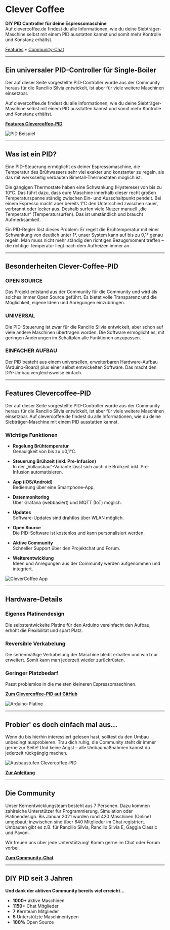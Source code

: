 # Clever Coffee

**DIY PID Controller für deine Espressomaschine**  
Auf clevercoffee.de findest du alle Informationen, wie du deine Siebträger-Maschine selbst mit einem PID ausstatten kannst und somit mehr Kontrolle und Konstanz erhältst.

[Features](#features) • [Community-Chat](https://chat.rancilio-pid.de/)

---

## Ein universaler PID-Controller für Single-Boiler

Der auf dieser Seite vorgestellte PID-Controller wurde aus der Community heraus für die Rancilio Silvia entwickelt, ist aber für viele weitere Maschinen einsetzbar.

Auf clevercoffee.de findest du alle Informationen, wie du deine Siebträger-Maschine selbst mit einem PID ausstatten kannst und somit mehr Kontrolle und Konstanz erhältst.

[**Features Clevercoffee-PID**](#features)

![PID Beispiel](/wp-content/uploads/2021/01/PID-allgemein-1024x683.jpg "PID in einer Espressomaschine")

---

## Was ist ein PID?

Eine PID-Steuerung ermöglicht es deiner Espressomaschine, die Temperatur des Brühwassers sehr viel exakter und konstanter zu regeln, als das mit werksseitig verbauten Bimetall-Thermostaten möglich ist.

Die gängigen Thermostate haben eine Schwankung (Hysterese) von bis zu 10°C. Das führt dazu, dass eure Maschine innerhalb dieser recht großen Temperaturspanne ständig zwischen Ein- und Ausschaltpunkt pendelt. Bei einem Espresso macht aber bereits 1°C den Unterschied zwischen sauer, verbrannt oder lecker aus. Deshalb surfen viele Nutzer manuell „die Temperatur“ (Temperatursurfen). Das ist umständlich und braucht Aufmerksamkeit.

Ein PID-Regler löst dieses Problem: Er regelt die Brühtemperatur mit einer Schwankung von deutlich unter 1°, unser System kann auf bis zu 0,1° genau regeln. Man muss nicht mehr ständig den richtigen Bezugsmoment treffen – die richtige Temperatur liegt nach dem Aufheizen immer an.

---

## Besonderheiten Clever-Coffee-PID

### OPEN SOURCE

Das Projekt entstand aus der Community für die Community und wird als solches immer Open Source geführt. Es bietet volle Transparenz und die Möglichkeit, eigene Ideen und Anregungen einzubringen.

### UNIVERSAL

Die PID-Steuerung ist zwar für die Rancilio Silvia entwickelt, aber schon auf viele andere Maschinen übertragen worden. Die Software ermöglicht es, mit geringen Änderungen im Schaltplan alle Funktionen anzupassen.

### EINFACHER AUFBAU

Der PID besteht aus einem universellen, erweiterbaren Hardware-Aufbau (Arduino-Board) plus einer selbst entwickelten Software. Das macht den DIY-Umbau vergleichsweise einfach.

---

## Features Clevercoffee-PID

Der auf dieser Seite vorgestellte PID-Controller wurde aus der Community heraus für die Rancilio Silvia entwickelt, ist aber für viele weitere Maschinen einsetzbar. Auf clevercoffee.de findest du alle Informationen, wie du deine Siebträger-Maschine mit einem PID ausstatten kannst.

### Wichtige Funktionen

- **Regelung Brühtemperatur**  
  Genauigkeit von bis zu ±0,1°C.

- **Steuerung Brühzeit (inkl. Pre-Infusion)**  
  In der „Vollausbau“-Variante lässt sich auch die Brühzeit inkl. Pre-Infusion automatisieren.

- **App (iOS/Android)**  
  Bedienung über eine Smartphone-App.

- **Datenmonitoring**  
  Über Grafana (webbasiert) und MQTT (IoT) möglich.

- **Updates**  
  Software-Updates sind drahtlos über WLAN möglich.

- **Open Source**  
  Die PID-Software ist kostenlos und kann personalisiert werden.

- **Aktive Community**  
  Schneller Support über den Projektchat und Forum.

- **Weiterentwicklung**  
  Ideen und Anregungen aus der Community werden aufgenommen und integriert.

![CleverCoffee App](/wp-content/uploads/2021/01/App.jpg "Smartphone-App für CleverCoffee PID")

---

## Hardware-Details

### Eigenes Platinendesign

Die selbstentwickelte Platine für den Arduino vereinfacht den Aufbau, erhöht die Flexibilität und spart Platz.

### Reversible Verkabelung

Die serienmäßige Verkabelung der Maschine bleibt erhalten und wird nur erweitert. Somit kann man jederzeit wieder zurückrüsten.

### Geringer Platzbedarf

Passt problemlos in die meisten kleineren Espressomaschinen.

[**Zum Clevercoffee-PID auf GitHub**](https://github.com/rancilio-pid/ranciliopid)

![Arduino-Platine](/wp-content/uploads/2021/01/Board.jpg "CleverCoffee-Platine")

---

## Probier' es doch einfach mal aus...

Wenn du bis hierhin interessiert gelesen hast, solltest du den Umbau unbedingt ausprobieren. Trau dich ruhig, die Community steht dir immer gerne zur Seite! Und keine Angst – alle Umbaumaßnahmen kannst du jederzeit rückgängig machen.

![Ausbaustufen Clevercoffee-PID](/wp-content/uploads/2021/05/Ausbaustufen-Clevercoffeepid-768x671.jpg "Übersicht zu Ausbaustufen")

[**Zur Anleitung**](https://clevercoffee.de/anleitung)

---

## Die Community

Unser Kernentwicklungsteam besteht aus 7 Personen. Dazu kommen zahlreiche Unterstützer für Programmierung, Simulation oder Platinendesign. Bis Januar 2021 wurden rund 420 Maschinen (Online) umgebaut; inzwischen sind über 640 Mitglieder im Chat registriert. Umbauten gibt es z.B. für Rancilio Silvia, Rancilio Silvia E, Gaggia Classic und Pavoni.

Wir freuen uns über jede Unterstützung! Komm gerne im Chat oder Forum vorbei.

[**Zum Community-Chat**](https://chat.rancilio-pid.de/)

---

## DIY PID seit 3 Jahren

**Und dank der aktiven Community bereits viel erreicht…**

- **1000+** aktive Maschinen
- **1150+** Chat Mitglieder
- **7** Kernteam Mitglieder
- **5** Unterstützte Maschinentypen
- **100%** Open Source
